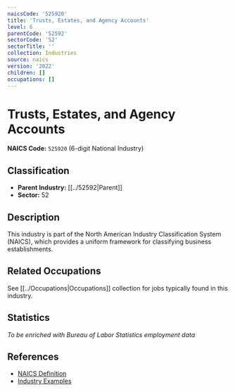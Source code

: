 ```yaml
---
naicsCode: '525920'
title: 'Trusts, Estates, and Agency Accounts'
level: 6
parentCode: '52592'
sectorCode: '52'
sectorTitle: ''
collection: Industries
source: naics
version: '2022'
children: []
occupations: []
---
```

# Trusts, Estates, and Agency Accounts

**NAICS Code:** `525920` (6-digit National Industry)

## Classification

- **Parent Industry:** [[../52592|Parent]]
- **Sector:** 52

## Description

This industry is part of the North American Industry Classification System (NAICS), which provides a uniform framework for classifying business establishments.

## Related Occupations

See [[../Occupations|Occupations]] collection for jobs typically found in this industry.

## Statistics

*To be enriched with Bureau of Labor Statistics employment data*

## References

- [NAICS Definition](https://www.census.gov/naics/)
- [Industry Examples](https://www.census.gov/naics/2022NAICS/)
